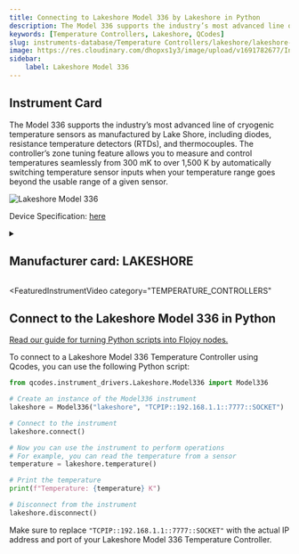 ```yaml
---
title: Connecting to Lakeshore Model 336 by Lakeshore in Python
description: The Model 336 supports the industry’s most advanced line of cryogenic temperature sensors as manufactured by Lake Shore, including diodes, resistance temperature detectors (RTDs), and thermocouples. The controller’s zone tuning feature allows you to measure and control temperatures seamlessly from 300 mK to over 1,500 K by automatically switching temperature sensor inputs when your temperature range goes beyond the usable range of a given sensor.
keywords: [Temperature Controllers, Lakeshore, QCodes] 
slug: instruments-database/Temperature Controllers/lakeshore/lakeshore-model-336 
image: https://res.cloudinary.com/dhopxs1y3/image/upload/v1691782677/Instruments/Temperature%20Controllers/Lakeshore-Model-336/Lakeshore-Model-336.png
sidebar:
    label: Lakeshore Model 336 
---
```



## Instrument Card

The Model 336 supports the industry’s most advanced line of cryogenic temperature sensors as manufactured by Lake Shore, including diodes, resistance temperature detectors (RTDs), and thermocouples. The controller’s zone tuning feature allows you to measure and control temperatures seamlessly from 300 mK to over 1,500 K by automatically switching temperature sensor inputs when your temperature range goes beyond the usable range of a given sensor. 

![Lakeshore Model 336](https://res.cloudinary.com/dhopxs1y3/image/upload/v1691782677/Instruments/Temperature%20Controllers/Lakeshore-Model-336/Lakeshore-Model-336.png)

Device Specification: [here](https://www.lakeshore.com/docs/default-source/product-downloads/336_manual0ebc9b06cbbb456491c65cf1337983e4.pdf?sfvrsn=2e8633a3_1)

<details style={{ marginTop: "15px"}}>
<summary><h2 style={{display:'inline'}}>Manufacturer card: LAKESHORE</h2></summary>

![LAKESHORE](https://res.cloudinary.com/dhopxs1y3/image/upload/v1692813206/Instruments/Vendor%20Logos/Lakeshore_Cryotronics.png)

Supporting advanced scientific research, Lake Shore is a leading global innovator in measurement and control solutions.

- Headquarters: Westerville, Ohio, USA
- Yearly Revenue (millions, USD): 21.4
- Vendor Website: [here](https://www.lakeshore.com/home)

</details>


<FeaturedInstrumentVideo
  category="TEMPERATURE_CONTROLLERS"
></FeaturedInstrumentVideo>

## Connect to the Lakeshore Model 336 in Python

[Read our guide for turning Python scripts into Flojoy nodes.](https://docs.flojoy.ai/contribution/blocks/custom-flojoy-block/)



<Tabs>
<TabItem value="Flojoy" label="Flojoy" className="flojoy-instrument-tabs">

<SectionsCard category="TEMPERATURE_CONTROLLERS" manufacturer="Lakeshore"></SectionsCard>

</TabItem>
<TabItem value="QCodes" label="QCodes">

To connect to a Lakeshore Model 336 Temperature Controller using Qcodes, you can use the following Python script:

```python
from qcodes.instrument_drivers.Lakeshore.Model336 import Model336

# Create an instance of the Model336 instrument
lakeshore = Model336("lakeshore", "TCPIP::192.168.1.1::7777::SOCKET")

# Connect to the instrument
lakeshore.connect()

# Now you can use the instrument to perform operations
# For example, you can read the temperature from a sensor
temperature = lakeshore.temperature()

# Print the temperature
print(f"Temperature: {temperature} K")

# Disconnect from the instrument
lakeshore.disconnect()
```

Make sure to replace `"TCPIP::192.168.1.1::7777::SOCKET"` with the actual IP address and port of your Lakeshore Model 336 Temperature Controller.

</TabItem>
</Tabs>